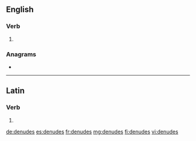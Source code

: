==English==

===Verb===
{{head|en|verb form}}

# {{en-third-person singular of|denude}}

===Anagrams===
* {{l|en|dudeens}}

----

==Latin==

===Verb===
{{la-verb-form|dēnūdēs}}

# {{inflection of|dēnūdō||2|s|pres|actv|subj|lang=la}}

[[de:denudes]]
[[es:denudes]]
[[fr:denudes]]
[[mg:denudes]]
[[fi:denudes]]
[[vi:denudes]]
